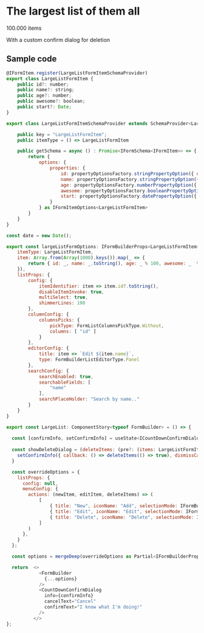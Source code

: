 <h1>The largest list of them all</h1>
<p>100.000 items</p>  
<p>With a custom confirm dialog for deletion</p>  

<h2>Sample code</h2>  


```js
@IFormItem.register(LargeListFormItemSchemaProvider)
export class LargeListFormItem {
    public id?: number;
    public name?: string;
    public age?: number;
    public awesome?: boolean;
    public start?: Date;
}
```

```js
export class LargeListFormItemSchemaProvider extends SchemaProvider<LargeListFormItem> {

    public key = "LargeListFormItem";
    public itemType = () => LargeListFormItem

    public getSchema = async () : Promise<IFormSchema<IFormItem>> => {
        return {
            options: {
                properties: {
                    id: propertyOptionsFactory.stringPropertyOption({ displayName: "This id", description: "This is an explanation of what this property does.." }),
                    name: propertyOptionsFactory.stringPropertyOption({ displayName: "This name", description: "This is an explanation of what this property does.." }),
                    age: propertyOptionsFactory.numberPropertyOption({ displayName: "This age"}),
                    awesome: propertyOptionsFactory.booleanPropertyOption({ displayName: "Are you awesome?", config: { asToggle: true, textIfTrue: "Oh yearh", textIfFalse: "Nonono" }}),
                    start: propertyOptionsFactory.datePropertyOption({ displayName: "Start", config: { displayFormat: (date?: Date) => date?.toDateString() ?? "", minDate: (item: LargeListFormItem) => new Date() }, listItemOptions: { customValueRender: item => <>{item.start?.toDateString()}</> } })
                } 
            } as IFormItemOptions<LargeListFormItem>
        }
    }
}

```

```js
const date = new Date();

export const largeListFormOptions: IFormBuilderProps<LargeListFormItem> = {
    itemType: LargeListFormItem,
    item: Array.from(Array(1000).keys()).map(_ => {
        return { id: _, name: _.toString(), age: _ % 100, awesome: _  % 2 == 0, start: new Date(date.setDate(_)) } as LargeListFormItem;
    }),
    listProps: {
        config: { 
            itemIdentifier: item => item.id?.toString(),
            disableItemInvoke: true,
            multiSelect: true,
            shimmerLines: 100
        },
        columnConfig: {
            columnsPicks: {
                pickType: FormListColumnsPickType.Without,
                columns: [ "id" ]
            }
        },
        editorConfig: {
            title: item => `Edit ${item.name}`,
            type: FormBuilderListEditorType.Panel
        },
        searchConfig: {
            searchEnabled: true,
            searchableFields: [
                "name"
            ],
            searchPlaceHolder: "Search by name.."
        }
    }
}
```

```js
export const LargeList: ComponentStory<typeof FormBuilder> = () => {
  
  const [confirmInfo, setConfirmInfo] = useState<ICountDownConfirmDialogInfo>();
  
  const showDeleteDialog = (deleteItems: (pre?: (items: LargeListFormItem[]) => boolean | void) => void) => {
    setConfirmInfo({ callback: () => deleteItems(() => true), dismissCallback: () => deleteItems(() => false), count: 10, title: "Are you sure?", subText: "This cannot be undone!" } as ICountDownConfirmDialogInfo);
  }

  const overrideOptions = { 
    listProps: {
      config: null,
      menuConfig: {
        actions: (newItem, editItem, deleteItems) => (
            [
                { title: "New", iconName: "Add", selectionMode: IFormBuilderListMenuItemSelectionMode.None | IFormBuilderListMenuItemSelectionMode.Single | IFormBuilderListMenuItemSelectionMode.Multi, action: () => newItem() },
                { title: "Edit", iconName: "Edit", selectionMode: IFormBuilderListMenuItemSelectionMode.Single, action: () => editItem() },
                { title: "Delete", iconName: "Delete", selectionMode: IFormBuilderListMenuItemSelectionMode.Single | IFormBuilderListMenuItemSelectionMode.Multi, action: () => showDeleteDialog(deleteItems) }
            ]
        )
      },
    }
  };

  const options = mergeDeep(overrideOptions as Partial<IFormBuilderProps<LargeListFormItem>>, largeListFormOptions) ;

  return  <>
            <FormBuilder
              {...options}
            />
            <CountDownConfirmDialog
              info={confirmInfo}
              cancelText="Cancel"
              confirmText="I know what I'm doing!"
            />
          </>
};
```